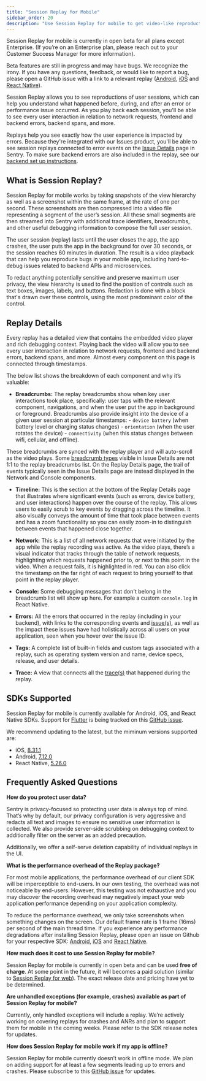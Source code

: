 ```yaml
---
title: "Session Replay for Mobile"
sidebar_order: 20
description: "Use Session Replay for mobile to get video-like reproductions of user sessions. You'll be able to repro issues faster and get a better understanding of user impact."
---
```


<Note>

Session Replay for mobile is currently in open beta for all plans except Enterprise. (If you’re on an Enterprise plan, please reach out to your Customer Success Manager for more information).

Beta features are still in progress and may have bugs. We recognize the irony.  If you have any questions, feedback, or would like to report a bug, please open a GitHub issue with a link to a relevant replay ([Android](https://github.com/getsentry/sentry-java/issues/new/choose), [iOS](https://github.com/getsentry/sentry-cocoa/issues/new/choose) and [React Native](https://github.com/getsentry/sentry-react-native/issues/new/choose)).

</Note>

Session Replay allows you to see reproductions of user sessions, which can help you understand what happened before, during, and after an error or performance issue occurred. As you play back each session, you'll be able to see every user interaction in relation to network requests, frontend and backend errors, backend spans, and more.

Replays help you see exactly how the user experience is impacted by errors. Because they're integrated with our Issues product, you'll be able to see session replays connected to error events on the [Issue Details](/product/issues/issue-details/) page in Sentry. To make sure backend errors are also included in the replay, see our [backend set up instructions](/product/explore/session-replay/getting-started/#replays-for-backend-errors).

## What is Session Replay?

Session Replay for mobile works by taking snapshots of the view hierarchy as well as a screenshot within the same frame, at the rate of one per second. These screenshots are then compressed into a video file representing a segment of the user’s session. All these small segments are then streamed into Sentry with additional trace identifiers, breadcrumbs, and other useful debugging information to compose the full user session.

The user session (replay) lasts until the user closes the app, the app crashes, the user puts the app in the background for over 30 seconds, or the session reaches 60 minutes in duration. The result is a video playback that can help you reproduce bugs in your mobile app, including hard-to-debug issues related to backend APIs and microservices.

To redact anything potentially sensitive and preserve maximum user privacy, the view hierarchy is used to find the position of controls such as text boxes, images, labels, and buttons. Redaction is done with a block that's drawn over these controls, using the most predominant color of the control.

## Replay Details

Every replay has a detailed view that contains the embedded video player and rich debugging context. Playing back the video will allow you to see every user interaction in relation to network requests, frontend and backend errors, backend spans, and more.  Almost every component on this page is connected through timestamps.

The below list shows the breakdown of each component and why it’s valuable:

- **Breadcrumbs:** The replay breadcrumbs show when key user interactions took place, specifically: user taps with the relevant component, navigations, and when the user put the app in background or foreground. Breadcrumbs also provide insight into the device of a given user session at particular timestamps:
      - `device battery` (when battery level or charging status changes)
      - `orientation` (when the user rotates the device)
      - `connectivity` (when this status changes between wifi, cellular, and offline).

These breadcrumbs are synced with the replay player and will auto-scroll as the video plays. Some [breadcrumb types](/product/issues/issue-details/breadcrumbs/) visible in Issue Details are not 1:1 to the replay breadcrumbs list. On the Replay Details page, the trail of events typically seen in the Issue Details page are instead displayed in the Network and Console components.


- **Timeline:** This is the section at the bottom of the Replay Details page that illustrates where significant events (such as errors, device battery, and user interactions) happen over the course of the replay. This allows users to easily scrub to key events by dragging across the timeline. It also visually conveys the amount of time that took place between events and has a zoom functionality so you can easily zoom-in to distinguish between events that happened close together.

- **Network:** This is a list of all network requests that were initiated by the app while the replay recording was active. As the video plays, there’s a visual indicator that tracks through the table of network requests, highlighting which requests happened prior to, or next to this point in the video. When a request fails, it is highlighted in red. You can also click the timestamp on the far right of each request to bring yourself to that point in the replay player.

- **Console:** Some debugging messages that don't belong in the breadcrumb list will show up here. For example a custom `console.log` in React Native.

- **Errors:** All the errors that occurred in the replay (including in your backend), with links to the corresponding events and [issue(s)](/product/issues/issue-details/error-issues/), as well as the impact these issues have had holistically across all users on your application, seen when you hover over the issue ID.

- **Tags:** A complete list of built-in fields and custom tags associated with a replay, such as operating system version and name, device specs, release, and user details.

- **Trace:** A view that connects all the [trace(s)](/product/sentry-basics/tracing/distributed-tracing/#traces-transactions-and-spans) that happened during the replay.

## SDKs Supported

Session Replay for mobile is currently available for Android, iOS, and React Native SDKs. Support for [Flutter](/platforms/flutter/) is being tracked on this [GitHub issue](https://github.com/getsentry/sentry-dart/issues/1193).

We recommend updating to the latest, but the miminum versions supported are:

- iOS, [8.31.1](https://github.com/getsentry/sentry-cocoa/releases)
- Android, [7.12.0](https://github.com/getsentry/sentry-java/releases)
- React Native, [5.26.0](https://github.com/getsentry/sentry-react-native/releases)

## Frequently Asked Questions

**How do you protect user data?**

Sentry is privacy-focused so protecting user data is always top of mind. That’s why by default, our privacy configuration is very aggressive and redacts all text and images to ensure no sensitive user information is collected. We also provide server-side scrubbing on debugging context to additionally filter on the server as an added precaution.

Additionally, we offer a self-serve deletion capability of individual replays in the UI.

**What is the performance overhead of the Replay package?**

For most mobile applications, the performance overhead of our client SDK will be imperceptible to end-users. In our own testing, the overhead was not noticeable by end-users. However, this testing was not exhaustive and you may discover the recording overhead may negatively impact your web application performance depending on your application complexity.

To reduce the performance overhead, we only take screenshots when something changes on the screen. Our default frame rate is 1 frame (16ms) per second of the main thread time.
If you experience any performance degradations after installing Session Replay, please open an issue on Github for your respective SDK: [Android](https://github.com/getsentry/sentry-java/issues/new/choose), [iOS](https://github.com/getsentry/sentry-cocoa/issues/new/choose) and [React Native](https://github.com/getsentry/sentry-react-native/issues/new/choose).

**How much does it cost to use Session Replay for mobile?**

Session Replay for mobile is currently in open beta and can be used **free of charge**. At some point in the future, it will becomes a paid solution (similar to [Session Replay for web](https://sentry.io/pricing/)). The exact release date and pricing have yet to be determined.

**Are unhandled exceptions (for example, crashes) available as part of Session Replay for mobile?**

Currently, only handled exceptions will include a replay. We’re actively working on covering replays for crashes and ANRs and plan to support them for mobile in the coming weeks. Please refer to the SDK release notes for updates.

**How does Session Replay for mobile work if my app is offline?**

Session Replay for mobile currently doesn’t work in offline mode. We plan on adding support for at least a few segments leading up to errors and crashes. Please subscribe to this [GitHub issue](https://github.com/getsentry/sentry/issues/68287) for updates.
